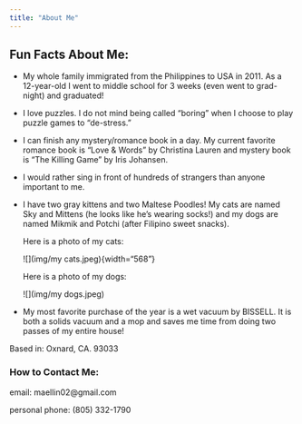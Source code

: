 ```yaml
---
title: "About Me"
---
```


## Fun Facts About Me:

-   My whole family immigrated from the Philippines to USA in 2011. As a 12-year-old I went to middle school for 3 weeks (even went to grad-night) and graduated!

-   I love puzzles. I do not mind being called "boring" when I choose to play puzzle games to "de-stress."

-   I can finish any mystery/romance book in a day. My current favorite romance book is "Love & Words" by Christina Lauren and mystery book is "The Killing Game" by Iris Johansen.

-   I would rather sing in front of hundreds of strangers than anyone important to me.

-   I have two gray kittens and two Maltese Poodles! My cats are named Sky and Mittens (he looks like he's wearing socks!) and my dogs are named Mikmik and Potchi (after Filipino sweet snacks).

    Here is a photo of my cats:

    !\[\](img/my cats.jpeg){width="568"}

    Here is a photo of my dogs:

    !\[\](img/my dogs.jpeg)

-   My most favorite purchase of the year is a wet vacuum by BISSELL. It is both a solids vacuum and a mop and saves me time from doing two passes of my entire house!

Based in: Oxnard, CA. 93033

### How to Contact Me:

email: maellin02\@gmail.com

personal phone: (805) 332-1790
